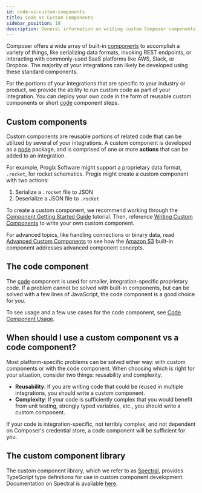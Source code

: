 ```yaml
---
id: code-vs-custom-components
title: Code vs Custom Components
sidebar_position: 10
description: General information on writing custom Composer components and using code components
---
```


Composer offers a wide array of built-in [components](/self-managed/composer/builder/builder-components/component-catalog.mdx) to accomplish a variety of things, like serializing data formats, invoking REST endpoints, or interacting with commonly-used SaaS platforms like AWS, Slack, or Dropbox. The majority of your integrations can likely be developed using these standard components.

For the portions of your integrations that are specific to your industry or product, we provide the ability to run custom code as part of your integration.
You can deploy your own code in the form of reusable custom components or short [code](/self-managed/composer/builder/builder-components/code.mdx) component steps.

## Custom components

Custom components are reusable portions of related code that can be utilized by several of your integrations.
A custom component is developed as a [node](https://nodejs.org/) package, and is comprised of one or more **actions** that can be added to an integration.

For example, Progix Software might support a proprietary data format, `.rocket`, for rocket schematics.
Progix might create a custom component with two actions:

1. Serialize a `.rocket` file to JSON
1. Deserialize a JSON file to `.rocket`

To create a custom component, we recommend working through the [Component Getting Started Guide](/self-managed/composer/builder/getting-started/first-custom-component/set-up-environment.mdx) tutorial.
Then, reference [Writing Custom Components](/self-managed/composer/builder/custom-components/writing-custom-components.mdx) to write your own custom component.

For advanced topics, like handling connections or binary data, read [Advanced Custom Components](/self-managed/composer/builder/custom-components/quickstarts/building-the-s3-component.mdx) to see how the [Amazon S3](/self-managed/composer/builder/builder-components/aws-s3.mdx) built-in component addresses advanced component concepts.

## The code component

The [code](/self-managed/composer/builder/builder-components/code.mdx) component is used for smaller, integration-specific proprietary code.
If a problem cannot be solved with built-in components, but can be solved with a few lines of JavaScript, the code component is a good choice for you.

To see usage and a few use cases for the code component, see [Code Component Usage](/self-managed/composer/builder/code-component-usage.mdx).

## When should I use a custom component vs a code component?

Most platform-specific problems can be solved either way: with custom components or with the code component.
When choosing which is right for your situation, consider two things: reusability and complexity.

- **Reusability**: If you are writing code that could be reused in multiple integrations, you should write a custom component.
- **Complexity**: If your code is sufficiently complex that you would benefit from unit testing, strongly typed variables, etc., you should write a custom component.

If your code is integration-specific, not terribly complex, and not dependent on Composer's credential store, a code component will be sufficient for you.

## The custom component library

The custom component library, which we refer to as [Spectral](/self-managed/composer/builder/spectral/custom-component-library.mdx), provides TypeScript type definitions for use in custom component development.
Documentation on Spectral is available [here](/self-managed/composer/builder/spectral/custom-component-library.mdx).
